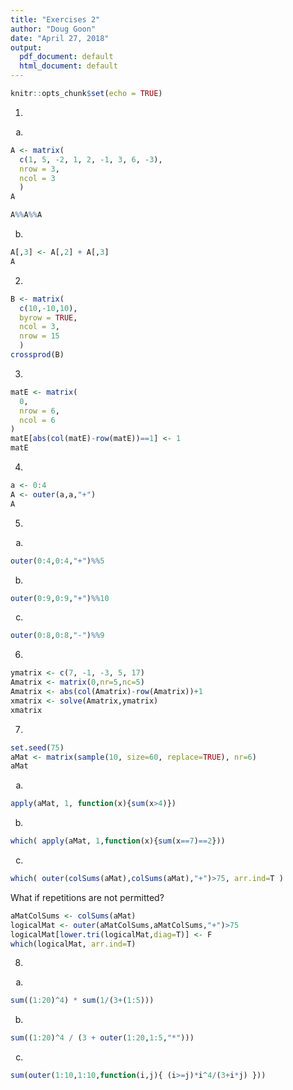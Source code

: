 ---
title: "Exercises 2"
author: "Doug Goon"
date: "April 27, 2018"
output:
  pdf_document: default
  html_document: default
---

```{r setup, include=FALSE}
knitr::opts_chunk$set(echo = TRUE)
```

1. 
(a)
```{r}
A <- matrix(
  c(1, 5, -2, 1, 2, -1, 3, 6, -3),
  nrow = 3,
  ncol = 3
  )
A
```

```{r}
A%%A%%A
```

(b)
```{r}
A[,3] <- A[,2] + A[,3]
A
```

2.
```{r}
B <- matrix( 
  c(10,-10,10),
  byrow = TRUE,
  ncol = 3,
  nrow = 15
  )
crossprod(B)
```

3.
```{r}
matE <- matrix(
  0,
  nrow = 6,
  ncol = 6
)
matE[abs(col(matE)-row(matE))==1] <- 1
matE
```

4.
```{r}
a <- 0:4
A <- outer(a,a,"+")
A
```

5. 
(a)
```{r}
outer(0:4,0:4,"+")%%5
```

(b)
```{r}
outer(0:9,0:9,"+")%%10
```

(c)
```{r}
outer(0:8,0:8,"-")%%9
```

6.
```{r}
ymatrix <- c(7, -1, -3, 5, 17)
Amatrix <- matrix(0,nr=5,nc=5)
Amatrix <- abs(col(Amatrix)-row(Amatrix))+1
xmatrix <- solve(Amatrix,ymatrix)
xmatrix
```

7.
```{r}
set.seed(75)  
aMat <- matrix(sample(10, size=60, replace=TRUE), nr=6)  
aMat
```

(a)
```{r}
apply(aMat, 1, function(x){sum(x>4)})
```

(b)
```{r}
which( apply(aMat, 1,function(x){sum(x==7)==2}))
```

(c)
```{r}
which( outer(colSums(aMat),colSums(aMat),"+")>75, arr.ind=T )
```

What if repetitions are not permitted?
```{r}
aMatColSums <- colSums(aMat)
logicalMat <- outer(aMatColSums,aMatColSums,"+")>75
logicalMat[lower.tri(logicalMat,diag=T)] <- F
which(logicalMat, arr.ind=T)
```

8.
(a)
```{r}
sum((1:20)^4) * sum(1/(3+(1:5)))
```

(b)
```{r}
sum((1:20)^4 / (3 + outer(1:20,1:5,"*")))
```

(c)
```{r}
sum(outer(1:10,1:10,function(i,j){ (i>=j)*i^4/(3+i*j) }))
```

